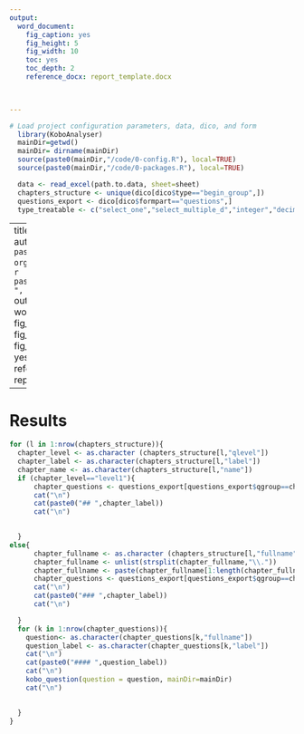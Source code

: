 ```yaml
---
output:
  word_document:
    fig_caption: yes
    fig_height: 5
    fig_width: 10
    toc: yes
    toc_depth: 2
    reference_docx: report_template.docx


  
---
```



```r
# Load project configuration parameters, data, dico, and form
  library(KoboAnalyser)
  mainDir=getwd()
  mainDir= dirname(mainDir)
  source(paste0(mainDir,"/code/0-config.R"), local=TRUE)
  source(paste0(mainDir,"/code/0-packages.R"), local=TRUE)

  data <- read_excel(path.to.data, sheet=sheet)
  chapters_structure <- unique(dico[dico$type=="begin_group",])
  questions_export <- dico[dico$formpart=="questions",]
  type_treatable <- c("select_one","select_multiple_d","integer","decimal","calculate")

```

---
title: `r report_name`
author: `r paste0(author,", ", organisation)`
date: `r paste0(location,", ", Sys.Date())`
output: 
  word_document: 
    fig_caption: yes
    fig_height: 5
    fig_width: 10
    toc: yes
    toc_depth: 2
    reference_docx: report_template.docx

---


# Results

```r

for (l in 1:nrow(chapters_structure)){
  chapter_level <- as.character (chapters_structure[l,"qlevel"])
  chapter_label <- as.character(chapters_structure[l,"label"])
  chapter_name <- as.character(chapters_structure[l,"name"])
  if (chapter_level=="level1"){
      chapter_questions <- questions_export[questions_export$qgroup==chapter_name & questions_export$type%in%type_treatable,]
      cat("\n")
      cat(paste0("## ",chapter_label))
      cat("\n")

      
  }
else{ 
      chapter_fullname <- as.character (chapters_structure[l,"fullname"])
      chapter_fullname <- unlist(strsplit(chapter_fullname,"\\."))
      chapter_fullname <- paste(chapter_fullname[1:length(chapter_fullname)-1], collapse = '.')
      chapter_questions <- questions_export[questions_export$qgroup==chapter_fullname & questions_export$type%in%type_treatable,]
      cat("\n")
      cat(paste0("### ",chapter_label))
      cat("\n")

  }
  for (k in 1:nrow(chapter_questions)){
    question<- as.character(chapter_questions[k,"fullname"])
    question_label <- as.character(chapter_questions[k,"label"])
    cat("\n")
    cat(paste0("#### ",question_label))
    cat("\n")
    kobo_question(question = question, mainDir=mainDir)
    cat("\n")

    
  }
}


```

